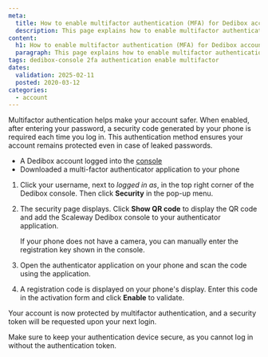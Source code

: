 ```yaml
---
meta:
  title: How to enable multifactor authentication (MFA) for Dedibox accounts
  description: This page explains how to enable multifactor authentication on the Scaleway Dedibox console.
content:
  h1: How to enable multifactor authentication (MFA) for Dedibox accounts
  paragraph: This page explains how to enable multifactor authentication on the Scaleway Dedibox console.
tags: dedibox-console 2fa authentication enable multifactor
dates:
  validation: 2025-02-11
  posted: 2020-03-12
categories:
  - account
---
```


Multifactor authentication helps make your account safer. When enabled, after entering your password, a security code generated by your phone is required each time you log in. This authentication method ensures your account remains protected even in case of leaked passwords.

<Macro id="requirements" />

- A Dedibox account logged into the [console](https://console.online.net)
- Downloaded a multi-factor authenticator application to your phone

1. Click your username, next to _logged in as_, in the top right corner of the Dedibox console. Then click **Security** in the pop-up menu.
    <Lightbox src="scaleway-dedibox-console-security-menu.webp" />
2. The security page displays. Click **Show QR code** to display the QR code and add the Scaleway Dedibox console to your authenticator application.
    <Lightbox src="scaleway-dedibox-console-2fa-activate.webp" />

    <Message type="tip">
      If your phone does not have a camera, you can manually enter the registration key shown in the console.
    </Message>
3. Open the authenticator application on your phone and scan the code using the application.
4. A registration code is displayed on your phone's display. Enter this code in the activation form and click **Enable** to validate.

Your account is now protected by multifactor authentication, and a security token will be requested upon your next login.

<Message type="important">
Make sure to keep your authentication device secure, as you cannot log in without the authentication token.
</Message>
